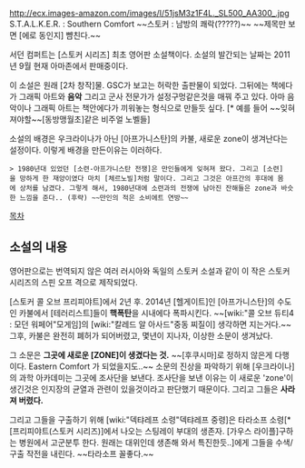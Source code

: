 http://ecx.images-amazon.com/images/I/51jsM3z1F4L._SL500_AA300_.jpg
S.T.A.L.K.E.R. : Southern Comfort
~~스토커 : 남방의 쾌락(?????)~~
~~제목만 보면 [에로 동인지] 뺨친다.~~

서던 컴퍼트는 [스토커 시리즈] 최초 영어판 소설책이다. 소설의 발간되는 날짜는 2011년 9월 현재 아마존에서 판매중이다.

이 소설은 원래 [2차 창작]물. GSC가 보고는 허락한 출판물이 되었다. 그뒤에는 책에다가 그래픽 아트와 '''음악''' 그리고 군사 전문가가 설정구멍같은것을 매꿔 주고 있다. 아마 음악이나 그래픽 아트는 책안에다가 끼워놓는 형식으로 만들듯 싶다. [* 예를 들어 ~~잊혀져야할~~[동방맹월초]같은 비주얼 노벨들]

소설의 배경은 우크라이나가 아닌 [아프가니스탄]의 카불, 새로운 zone이 생겨난다는 설정이다. 이렇게 배경을 만든이유는 이러하다.

 > 1980년대 있었던 [소련-아프가니스탄 전쟁]은 만인들에게 잊혀져 왔다. 그리고 [소련]을 망하게 한 재앙이였다 마치 [체르노빌]처럼 말이다. 그리고 그것은 아프간의 후대에 몸에 상처를 남겼다. 그렇게 해서, 1980년대에 소련과의 전쟁에 남아진 잔해들은 zone과 바슷한 느낌을 준다.. (후략) ~~만인의 적은 소비에트 연방~~

[[목차]]

== 소설의 내용 ==

영어판으로는 번역되지 않은 여러 러시아와 독일의 스토커 소설과 같이 이 작은 스토커 시리즈의 스핀 오프 격으로 제작되었다.

[스토커 콜 오브 프리피야트]에서 2년 후. 2014년 [헬게이트]인 [아프가니스탄]의 수도인 카불에서 [테러리스트]들이 '''핵폭탄'''을 시내에다 폭파시킨다. ~~[wiki:"콜 오브 듀티4 : 모던 워페어"모게임]의 [wiki:"칼레드 알 아사드"중동 찌질이] 생각하면 지는거다.~~ 그후, 카불은 완전히 폐허가 되어버렸고, 몇년이 지나자, 이상한 소문이 생겨났다.

그 소문은 '''그곳에 새로운 [ZONE]이 생겼다는 것.''' ~~[후쿠시마]로 정하지 않은게 다행이다. Eastern Comfort 가 되었을지도..~~ 소문의 진상을 파악하기 위해 [우크라이나]의 과학 아카데미는 그곳에 조사단을 보낸다. 조사단을 보낸 이유는 이 새로운 'zone'이 생긴것은 인지장의 균열과 관련이 있을것이라고 판단했기 때문이다. 그리고 그들은 '''사라져 버렸다.'''

그리고 그들을 구출하기 위해 [wiki:"덱탸레프 소령"덱탸레프 중령]은 타라소프 소령[* [프리피야트(스토커 시리즈)]에서 나오는 스팅레이 부대의 생존자. [가우스 라이플]구하는 병원에서 고군분투 한다. 원래는 대위인데 생존해 와서 특진한듯..]에게 그들을 수색/구출 작전을 내린다. ~~타라소프 꼴좋다.~~
